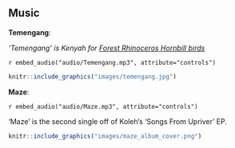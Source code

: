 ## Music

**Temengang**:

*'Temengang' is Kenyah for [Forest Rhinoceros Hornbill birds](https://en.wikipedia.org/wiki/Rhinoceros_hornbill)*

`r embed_audio("audio/Temengang.mp3", attribute="controls")`

```r
knitr::include_graphics("images/temengang.jpg")
```

**Maze**:

`r embed_audio("audio/Maze.mp3", attribute="controls")`

'Maze' is the second single off of Koleh's 'Songs From Upriver' EP.

```r
knitr::include_graphics("images/maze_album_cover.png")
```
